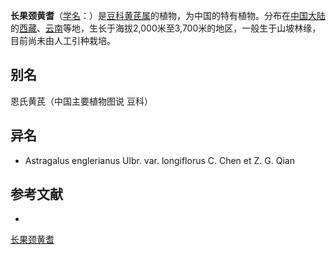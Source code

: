 {{Speciesbox
| name = 长果颈黄耆
| status = 
| status_system = 
| image =
| genus = Astragalus
| species = englerianus
| authority = Ulbr.
}}

'''长果颈黄耆'''（[[学名|学名]]：{{lang|la|''Astragalus englerianus''}}）是[[豆科|豆科]][[黄芪属|黄芪属]]的植物，为中国的特有植物。分布在[[中国大陆|中国大陆]]的[[西藏|西藏]]、[[云南|云南]]等地，生长于海拔2,000米至3,700米的地区，一般生于山坡林缘，目前尚未由人工引种栽培。

== 别名 ==
恩氏黄芪（中国主要植物图说 豆科）

== 异名 ==
* Astragalus englerianus Ulbr. var. longiflorus C. Chen et Z. G. Qian

== 参考文献 ==
<div class="references-small">
* {{cite web| url =http://www.bioinfo.cn/db05/KmzwSpecies.php?action=view&id=15680| title =长果颈黄耆| work =《中国高等植物数据库全库》| publisher =中国科学院微生物研究所| author =昆明植物研究所| accessdate =2009-02-24| deadurl =yes| archiveurl =https://web.archive.org/web/20160305054038/http://www.bioinfo.cn/db05/KmzwSpecies.php?action=view&id=15680| archivedate =2016-03-05}}
</div>
{{Taxonbar|from=Q15228063}}

[[Category:黄芪属|长果颈黄耆]]


{{植物小作品}}